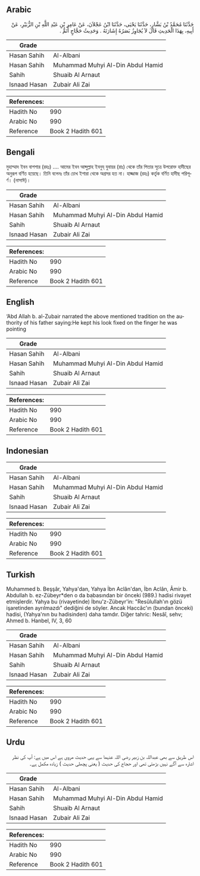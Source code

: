 ## Arabic


<div dir="rtl" lang="ar" style={{fontSize:'larger',backgroundColor:'#f8f9fa',padding:20}}>
حَدَّثَنَا مُحَمَّدُ بْنُ بَشَّارٍ، حَدَّثَنَا يَحْيَى، حَدَّثَنَا ابْنُ عَجْلاَنَ، عَنْ عَامِرِ بْنِ عَبْدِ اللَّهِ بْنِ الزُّبَيْرِ، عَنْ أَبِيهِ، بِهَذَا الْحَدِيثِ قَالَ لاَ يُجَاوِزُ بَصَرُهُ إِشَارَتَهُ ‏.‏ وَحَدِيثُ حَجَّاجٍ أَتَمُّ ‏.‏
</div>
<div style={{backgroundColor:'#f8f9fa',padding:20, marginBottom: 10}}><table> <thead> <tr> <th>Grade</th> <th></th> </tr> </thead> <tbody> <tr><td>Hasan Sahih</td><td>Al-Albani</td></tr><tr><td>Hasan Sahih</td><td>Muhammad Muhyi Al-Din Abdul Hamid</td></tr><tr><td>Sahih</td><td>Shuaib Al Arnaut</td></tr><tr><td>Isnaad Hasan</td><td>Zubair Ali Zai</td></tr></tbody></table><table> <thead> <tr> <th>References:</th> <th></th> </tr> </thead> <tbody><tr><td>Hadith No</td><td>990</td></tr><tr><td>Arabic No</td><td>990</td></tr><tr><td>Reference</td><td>Book 2 Hadith 601</td></tr></tbody></table></div>

## Bengali


<div dir="ltr" lang="bn" style={{fontSize:'larger',backgroundColor:'#f8f9fa',padding:20}}>
মুহাম্মাদ ইবন বাশশার (রহঃ) .... আমের ইবন আব্দুল্লাহ ইবনুয্ যুবায়র (রাঃ) থেকে তাঁর পিতার সূত্রে উপরোক্ত হাদীছের অনুরূপ বর্ণিত হয়েছে। তিনি বলেনঃ তাঁর চোখ ইশারা থেকে অগ্রসর হত না। হাজ্জাজ (রহঃ) কর্তৃক বর্ণিত হাদীছ পরিপূর্ণ। (নাসাঈ)।
</div>
<div style={{backgroundColor:'#f8f9fa',padding:20, marginBottom: 10}}><table> <thead> <tr> <th>Grade</th> <th></th> </tr> </thead> <tbody> <tr><td>Hasan Sahih</td><td>Al-Albani</td></tr><tr><td>Hasan Sahih</td><td>Muhammad Muhyi Al-Din Abdul Hamid</td></tr><tr><td>Sahih</td><td>Shuaib Al Arnaut</td></tr><tr><td>Isnaad Hasan</td><td>Zubair Ali Zai</td></tr></tbody></table><table> <thead> <tr> <th>References:</th> <th></th> </tr> </thead> <tbody><tr><td>Hadith No</td><td>990</td></tr><tr><td>Arabic No</td><td>990</td></tr><tr><td>Reference</td><td>Book 2 Hadith 601</td></tr></tbody></table></div>

## English


<div dir="ltr" lang="en" style={{fontSize:'larger',backgroundColor:'#f8f9fa',padding:20}}>
‘Abd Allah b. al-Zubair narrated the above mentioned tradition on the authority of his father saying:He kept his look fixed on the finger he was pointing
</div>
<div style={{backgroundColor:'#f8f9fa',padding:20, marginBottom: 10}}><table> <thead> <tr> <th>Grade</th> <th></th> </tr> </thead> <tbody> <tr><td>Hasan Sahih</td><td>Al-Albani</td></tr><tr><td>Hasan Sahih</td><td>Muhammad Muhyi Al-Din Abdul Hamid</td></tr><tr><td>Sahih</td><td>Shuaib Al Arnaut</td></tr><tr><td>Isnaad Hasan</td><td>Zubair Ali Zai</td></tr></tbody></table><table> <thead> <tr> <th>References:</th> <th></th> </tr> </thead> <tbody><tr><td>Hadith No</td><td>990</td></tr><tr><td>Arabic No</td><td>990</td></tr><tr><td>Reference</td><td>Book 2 Hadith 601</td></tr></tbody></table></div>

## Indonesian


<div dir="ltr" lang="id" style={{fontSize:'larger',backgroundColor:'#f8f9fa',padding:20}}>

</div>
<div style={{backgroundColor:'#f8f9fa',padding:20, marginBottom: 10}}><table> <thead> <tr> <th>Grade</th> <th></th> </tr> </thead> <tbody> <tr><td>Hasan Sahih</td><td>Al-Albani</td></tr><tr><td>Hasan Sahih</td><td>Muhammad Muhyi Al-Din Abdul Hamid</td></tr><tr><td>Sahih</td><td>Shuaib Al Arnaut</td></tr><tr><td>Isnaad Hasan</td><td>Zubair Ali Zai</td></tr></tbody></table><table> <thead> <tr> <th>References:</th> <th></th> </tr> </thead> <tbody><tr><td>Hadith No</td><td>990</td></tr><tr><td>Arabic No</td><td>990</td></tr><tr><td>Reference</td><td>Book 2 Hadith 601</td></tr></tbody></table></div>

## Turkish


<div dir="ltr" lang="tr" style={{fontSize:'larger',backgroundColor:'#f8f9fa',padding:20}}>
Muhammed b. Beşşâr, Yahya'dan, Yahya İbn Aclân'dan, İbn Aclân, Âmir b. Abdullah b. ez-Zübeyr*den o da babasından bir önceki (989.) hadisi rivayet etmişlerdir. Yahya bu (rivayetinde) İbnu'z-Zübeyr'in: "Resûlullah'ın gözü işaretinden ayrılmazdı" dediğini de söyler. Ancak Haccâc'ın (bundan önceki) hadisi, (Yahya'nın bu hadisinden) daha tamdır. Diğer tahric: Nesâî, sehv; Ahmed b. Hanbel, IV, 3, 60
</div>
<div style={{backgroundColor:'#f8f9fa',padding:20, marginBottom: 10}}><table> <thead> <tr> <th>Grade</th> <th></th> </tr> </thead> <tbody> <tr><td>Hasan Sahih</td><td>Al-Albani</td></tr><tr><td>Hasan Sahih</td><td>Muhammad Muhyi Al-Din Abdul Hamid</td></tr><tr><td>Sahih</td><td>Shuaib Al Arnaut</td></tr><tr><td>Isnaad Hasan</td><td>Zubair Ali Zai</td></tr></tbody></table><table> <thead> <tr> <th>References:</th> <th></th> </tr> </thead> <tbody><tr><td>Hadith No</td><td>990</td></tr><tr><td>Arabic No</td><td>990</td></tr><tr><td>Reference</td><td>Book 2 Hadith 601</td></tr></tbody></table></div>

## Urdu


<div dir="rtl" lang="ur" style={{fontSize:'larger',backgroundColor:'#f8f9fa',padding:20}}>
اس طریق سے بھی عبداللہ بن زبیر رضی اللہ عنہما سے یہی حدیث مروی ہے اس میں ہے: آپ کی نظر اشارہ سے آگے نہیں بڑھتی تھی اور حجاج کی حدیث ( یعنی پچھلی حدیث ) زیادہ مکمل ہے۔
</div>
<div style={{backgroundColor:'#f8f9fa',padding:20, marginBottom: 10}}><table> <thead> <tr> <th>Grade</th> <th></th> </tr> </thead> <tbody> <tr><td>Hasan Sahih</td><td>Al-Albani</td></tr><tr><td>Hasan Sahih</td><td>Muhammad Muhyi Al-Din Abdul Hamid</td></tr><tr><td>Sahih</td><td>Shuaib Al Arnaut</td></tr><tr><td>Isnaad Hasan</td><td>Zubair Ali Zai</td></tr></tbody></table><table> <thead> <tr> <th>References:</th> <th></th> </tr> </thead> <tbody><tr><td>Hadith No</td><td>990</td></tr><tr><td>Arabic No</td><td>990</td></tr><tr><td>Reference</td><td>Book 2 Hadith 601</td></tr></tbody></table></div>